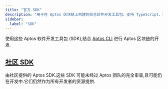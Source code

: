 ```yaml
---
title: "官方 SDK"
description: "用于在 Aptos 区块链上构建的综合软件开发工具包，支持 TypeScript、Python、Go、Rust、C#、C++、Unity 等多种语言"
sidebar:
  label: "SDK"
---
```



使用这些 Aptos 软件开发工具包 (SDK),结合 [Aptos CLI](/zh/build/cli) 进行 Aptos 区块链的开发.

<CardGrid>
  <LinkCard href="/zh/build/sdks/ts-sdk" title="Typescript SDK" description="Aptos Typescript SDK (推荐)" />

  <LinkCard href="/zh/build/sdks/python-sdk" title="Python SDK" description="Aptos Python SDK" />

  <LinkCard href="/zh/build/sdks/go-sdk" title="Go SDK" description="Aptos Go SDK" />

  <LinkCard href="/zh/build/sdks/dotnet-sdk" title="C#/.NET SDK" description="Aptos .NET SDK" />

  <LinkCard href="/zh/build/sdks/rust-sdk" title="Rust SDK" description="Aptos Rust SDK" />

  <LinkCard href="/zh/build/sdks/cpp-sdk" title="C++ / Unreal SDK" description="Aptos C++ / Unreal SDK" />

  <LinkCard href="/zh/build/sdks/unity-sdk" title="Unity SDK" description="Aptos Unity SDK" />

  <LinkCard href="/zh/build/sdks/wallet-adapter" title="Wallet Adapter" description="Aptos Wallet Adapter" />
</CardGrid>

## [社区 SDK](/zh/build/sdks/community-sdks)

由社区提供的 Aptos SDK.这些 SDK 可能未经过 Aptos 团队的完全审查,且可能仍在开发中.它们仍然作为所有开发者的资源提供.

<CardGrid>
  <LinkCard href="/zh/build/sdks/community-sdks/kotlin-sdk" title="Kotlin SDK" description="Aptos Kotlin Multiplatform SDK by Kaptos" />

  <LinkCard href="/zh/build/sdks/community-sdks/swift-sdk" title="Swift SDK" description="Aptos Swift SDK by Alcove" />
</CardGrid>
